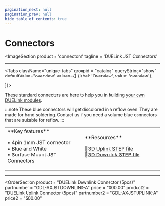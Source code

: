 ```yaml
---
pagination_next: null
pagination_prev: null
hide_table_of_contents: true
---
```



# Connectors

<ImageSection
    product = 'connectors'
    tagline = 'DUELink JST Connectors'
></ImageSection>

---

<Tabs className="unique-tabs" groupid = "catalog" queryString="show" defaultValue="overview"
  values={[
    {label: 'Overview', value: 'overview'},

]}>

<TabItem value="overview">

These standard connecters are here to help you in building [your own DUELink modules](#).

:::note
These blue connectors will get discolored in a reflow oven. They are made for hand soldering. Contact us if you need a volume blue connectors that are suitable for reflow.
:::

<table><td width='50%'>
**Key features**

• 4pin 1mm JST connector<br/>
• Blue and White<br/>
• Surface Mount JST Connectors<br/>

</td><td width='50%'>
**Resources**

🔩[3D Uplink STEP file](pathname:///3d/gdl-axjstuplink-a.step)<br/>
🔩[3D Downlink STEP file](pathname:///3d/gdl-axjstdownlink-a.step)<br/>
</td></table>

</TabItem>
</Tabs>

---

<OrderSection
    product = "DUELink Downlink Connector (5pcs)"
    partnumber = "GDL-AXJSTDOWNLINK-A"
    price = "$00.00"
    product2 = "DUELink Uplink Connector (5pcs)"
    partnumber2 = "GDL-AXJSTUPLINK-A"
    price2 = "$00.00"
></OrderSection>

